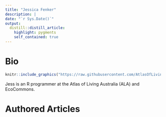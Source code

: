 ```yaml
---
title: "Jessica Fenker"
description: |
date: "`r Sys.Date()`"
output: 
  distill::distill_article:
    highlight: pygments
    self_contained: true
---
```




# Bio

:::float-image

```r
knitr::include_graphics("https://raw.githubusercontent.com/AtlasOfLivingAustralia/SDS_website/main/images/people/jess.jpg")
```

Jess is an R programmer at the Atlas of Living Australia (ALA) and EcoCommons.
:::



# Authored Articles
